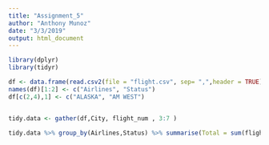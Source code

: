 ```yaml
---
title: "Assignment_5"
author: "Anthony Munoz"
date: "3/3/2019"
output: html_document
---
```


```r
library(dplyr)
library(tidyr)

df <- data.frame(read.csv2(file = "flight.csv", sep= ",",header = TRUE)) %>% na.omit()
names(df)[1:2] <- c("Airlines", "Status")
df[c(2,4),1] <- c("ALASKA", "AM WEST")


tidy.data <- gather(df,City, flight_num , 3:7 )

tidy.data %>% group_by(Airlines,Status) %>% summarise(Total = sum(flight_num))
```